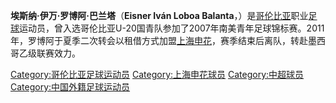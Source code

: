 {{BLP unsourced|time=2011-07-08T15:28:38+00:00}}
{{Infobox football biography
| playername = 罗博阿
| fullname = 埃斯纳·伊万·罗博阿·巴兰塔
| englishfullname = Eisner Iván Loboa Balanta
| countryofbirth = {{COL}}
| cityofbirth = [[卡洛托|卡洛托]]
| dateofbirth = {{birth date and age|1987|5|17}}
| height = {{height|m=1.64}}
| position = 前锋/中场/边后卫
| currentclub = {{flagicon|MEX}}[[萊昂足球會|莱昂]]
| clubnumber = 20
| youthyears =
| youthclubs =
| years1 = 2006-2009
| years2 = 2007
| years3 = 2010
| years4 = 2011
| years5 = 2012-
| clubs1 = {{flagicon|COL}}[[卡利體育會|卡利体育]]
| clubs2 = →{{flagicon|COL}}{{link-en|学院俱乐部|Academia F.C.}}''(租借)''
| clubs3 = {{flagicon|COL}}[[帕斯度體育會|帕斯托]]
| clubs4 = →{{flagicon|CHN}}[[上海申花|上海申花]]''(租借)''
| clubs5 = {{flagicon|MEX}}[[萊昂足球會|莱昂]]
| caps1 =
| caps2 =
| caps3 =
| caps4 = 14
| caps5 =
| goals1 =
| goals2 =
| goals3 =
| goals4 = 1
| goals5 =
| nationalyears1 = 2007
| nationalteam1 = {{flagicon|COL}}[[哥伦比亚国家足球队|哥伦比亚U-20]]
| nationalcaps1 =
| nationalgoals1 =
|}}
'''埃斯纳·伊万·罗博阿·巴兰塔'''（'''Eisner Iván Loboa Balanta'''，{{bd|1987年|5月17日|||L}}）是[[哥伦比亚|哥伦比亚]]职业[[足球|足球]]运动员，曾入选哥伦比亚U-20国青队参加了2007年南美青年足球锦标赛。2011年，罗博阿于夏季二次转会以租借方式加盟[[上海申花|上海申花]]，赛季结束后离队，转赴墨西哥乙级联赛效力。

{{Soccer-player-stub}}

{{DEFAULTSORT:LOBOA, Eisner Ivan}}
[[Category:哥伦比亚足球运动员|Category:哥伦比亚足球运动员]]
[[Category:上海申花球员|Category:上海申花球员]]
[[Category:中超球员|Category:中超球员]]
[[Category:中国外籍足球运动员|Category:中国外籍足球运动员]]